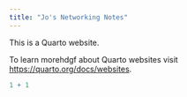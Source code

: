 ```yaml
---
title: "Jo's Networking Notes"
---
```


This is a Quarto website.

To learn morehdgf about Quarto websites visit <https://quarto.org/docs/websites>.

```r
1 + 1
```

